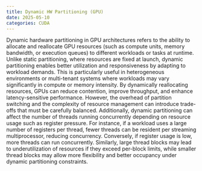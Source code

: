 ```yaml
---
title: Dynamic HW Partitioning (GPU)
date: 2025-05-10
categories: CUDA
---
```


Dynamic hardware partitioning in GPU architectures refers to the ability to
allocate and reallocate GPU resources (such as compute units, memory
bandwidth, or execution queues) to different workloads or tasks at runtime.
Unlike static partitioning, where resources are fixed at launch, dynamic
partitioning enables better utilization and responsiveness by adapting to
workload demands. This is particularly useful in heterogeneous environments
or multi-tenant systems where workloads may vary significantly in compute or
memory intensity. By dynamically reallocating resources, GPUs can reduce
contention, improve throughput, and enhance latency-sensitive performance.
However, the overhead of partition switching and the complexity of resource
management can introduce trade-offs that must be carefully balanced.
Additionally, dynamic partitioning can affect the number of threads running
concurrently depending on resource usage such as register pressure. For
instance, if a workload uses a large number of registers per thread, fewer
threads can be resident per streaming multiprocessor, reducing concurrency.
Conversely, if register usage is low, more threads can run concurrently.
Similarly, large thread blocks may lead to underutilization of resources if
they exceed per-block limits, while smaller thread blocks may allow more
flexibility and better occupancy under dynamic partitioning constraints.
